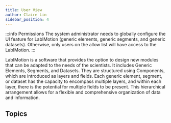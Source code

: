 ```yaml
---
title: User View
author: Claire Lin
sidebar_position: 4
---
```


:::info Permissions
The system administrator needs to globally configure the UI feature for LabIMotion (generic elements, generic segments, and generic datasets). Otherwise, only users on the allow list will have access to the LabIMotion.
:::


LabIMotion is a software that provides the option to design new modules that can be adapted to the needs of the scientists. It includes Generic Elements, Segments, and Datasets. They are structured using Components, which are introduced as layers and fields. Each generic element, segment, or dataset has the capacity to encompass multiple layers, and within each layer, there is the potential for multiple fields to be present. This hierarchical arrangement allows for a flexible and comprehensive organization of data and information.


## Topics

<DocCardList />
